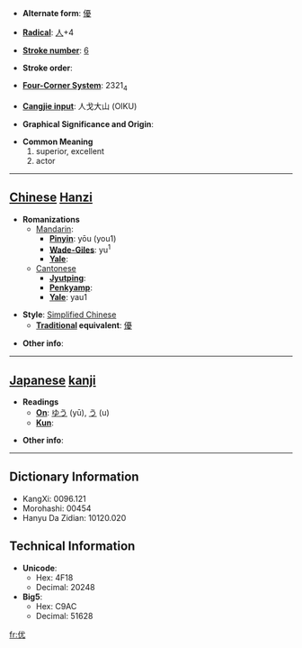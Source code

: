 * '''Alternate form''': [[優]]

* '''[[Wiktionary:Chinese radical index| Radical]]''': [[Wiktionary:Chinese radical index 人|人]]+4

* '''[[Wiktionary:Chinese total strokes index|Stroke number]]''': [[Wiktionary:Chinese total strokes index 6|6]]

* '''Stroke order''': 

* '''[[Wiktionary:Chinese four corner index|Four-Corner System]]''': 2321<sub>4</sub>

* '''[[Wiktionary:Chinese Cangjie index|Cangjie input]]''': 人戈大山 (OIKU)

* '''Graphical Significance and Origin''': 

* '''Common Meaning'''
*#superior, excellent
*# actor


----

== [[Chinese]] [[Hanzi]] ==

* '''Romanizations'''
** [[Mandarin]]:
*** '''[[Pinyin]]''': yōu (you1)
*** '''[[Wade-Giles]]''': yu<sup>1</sup>
*** '''[[Yale]]''': 
**[[Cantonese]]
***'''[[Jyutping]]''':
***'''[[Penkyamp]]''': 
***'''[[Yale]]''': yau1

* '''Style''': [[Simplified Chinese]] 
** '''[[Traditional Chinese|Traditional]] equivalent''': [[優]]

* '''Other info''': 

----

== [[Japanese]] [[kanji]] ==

* '''Readings'''
** '''[[On]]''': [[ゆう]] (yū), [[う]] (u)
** '''[[Kun]]''': 

* '''Other info''':  

----

== Dictionary Information ==

* KangXi: 0096.121
* Morohashi: 00454
* Hanyu Da Zidian: 10120.020

== Technical Information ==

* '''Unicode''':
** Hex: 4F18
** Decimal: 20248
* '''Big5''':
** Hex: C9AC
** Decimal: 51628

[[fr:优]]